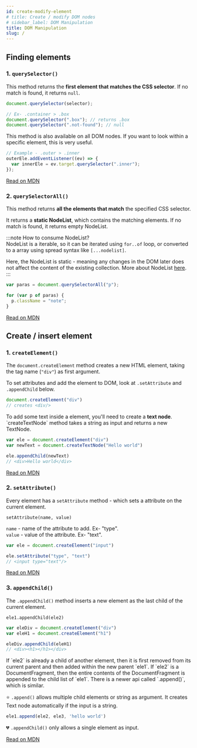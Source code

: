 ```yaml
---
id: create-modify-element
# title: Create / modify DOM nodes
# sidebar_label: DOM Manipulation
title: DOM Manipulation
slug: /
---
```



## Finding elements

### 1. `querySelector()`

This method returns the **first element that matches the CSS selector**. If no match is found, it returns `null`.

```js
document.querySelector(selector);

// Ex- .container > .box
document.querySelector(".box"); // returns .box
document.querySelector(".not-found"); // null
```

<Accordion>
  <Admonition type="note" title="Extra">
  This method is also available on all DOM nodes. If you want to look within a specific element, this is very useful.

  ```js
  // Example - .outer > .inner
  outerEle.addEventListener((ev) => {
    var innerEle = ev.target.querySelector(".inner");
  });
  ```
  </Admonition>
</Accordion>

[Read on MDN](https://developer.mozilla.org/en-US/docs/Web/API/Element/querySelector)

### 2. `querySelectorAll()`

This method returns **all the elements that match** the specified CSS selector.

It returns a **static NodeList**, which contains the matching elements. If no match is found, it returns empty NodeList.

:::note How to consume NodeList?  
 NodeList is a iterable, so it can be iterated using `for..of` loop, or converted to a array using spread syntax like `[...nodelist]`.

Here, the NodeList is static - meaning any changes in the DOM later does not affect the content of the existing collection. More about NodeList [here](https://developer.mozilla.org/en-US/docs/Web/API/NodeList).  
:::

```js
var paras = document.querySelectorAll("p");

for (var p of paras) {
  p.className = "note";
}
```

[Read on MDN](https://developer.mozilla.org/en-US/docs/Web/API/Element/querySelectorAll)

## Create / insert element

### 1. `createElement()`

The `document.createElement` method creates a new HTML element, taking the tag name (`"div"`) as first argument.

To set attributes and add the element to DOM, look at `.setAttribute` and `.appendChild` below.

```js
document.createElement("div")
// creates <div/>
```

<Accordion title="Related">
  <Admonition type="note" title="Creating text node">
    To add some text inside a element, you'll need to create a <b>text node</b>. 
    `createTextNode` method takes a string as input and returns a new TextNode.

  ```js
  var ele = document.createElement("div")
  var newText = document.createTextNode("Hello world")

  ele.appendChild(newText) 
  // <div>Hello world</div>
  ```
  </Admonition>
</Accordion>

[Read on MDN](https://developer.mozilla.org/en-US/docs/Web/API/Document/createElement)

### 2. `setAttribute()`

Every element has a `setAttribute` method - which sets a attribute on the current element. 

`setAttribute(name, value)`

`name` - name of the attribute to add. Ex- "type".  
`value` - value of the attribute. Ex- "text".

```js
var ele = document.createElement("input")

ele.setAttribute("type", "text") 
// <input type="text"/>
```

[Read on MDN](https://developer.mozilla.org/en-US/docs/Web/API/Element/setAttribute)

### 3. `appendChild()`

The `.appendChild()` method inserts a new element as the last child of the current element.

`ele1.appendChild(ele2)`

```js
var eleDiv = document.createElement("div")
var eleH1 = document.createElement("h1")

eleDiv.appendChild(eleH1)
// <div><h1></h1></div>
```

<Accordion title="Related">
  <Admonition type="note" title="If it already has a parent">
  If `ele2` is already a child of another element, 
  then it is first removed from its current parent and then added within the new parent `ele1`.
  </Admonition>

  <Admonition type="note" title="If it is DocumentFragment">
  If `ele2` is a DocumentFragment, then the entire contents of the DocumentFragment is appended 
  to the child list of `ele1`.
  </Admonition>

  <Admonition type="note" title="`.append()`">
  There is a newer api called `.append()`, which is similar.

  ⭐️ `.append()` allows multiple child elements or string as argument. It creates Text node automatically if the input is a string.  

  ```js
  ele1.append(ele2, ele3, 'hello world')
  ```

  💔 `.appendChild()` only allows a single element as input.
  </Admonition>
</Accordion>

[Read on MDN](https://developer.mozilla.org/en-US/docs/Web/API/Node/appendChild)